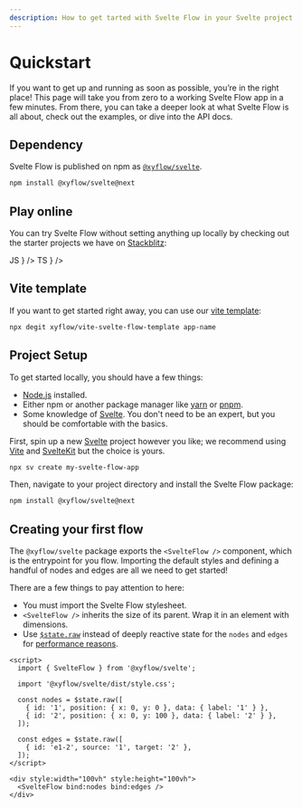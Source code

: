 ```yaml
---
description: How to get tarted with Svelte Flow in your Svelte project
---
```



# Quickstart

If you want to get up and running as soon as possible, you’re in the right place! This page will take you from zero to a working Svelte Flow app in a few minutes. From there, you can take a deeper look at what Svelte Flow is all about, check out the examples, or dive into the API docs.

## Dependency

Svelte Flow is published on npm as [`@xyflow/svelte`](https://npmjs.com/package/@xyflow/svelte).

```bash copy npm2yarn
npm install @xyflow/svelte@next
```

## Play online

You can try Svelte Flow without setting anything up locally by checking out the starter projects we have on [Stackblitz](https://stackblitz.com):

<Cards num={2}>
  <Cards.Card
    title="new.svelteflow.dev/js"
    href="https://new.svelteflow.dev/js"
    icon={
      <div className="rounded-full w-10 h-10 bg-yellow-200 text-gray-700 font-black flex items-center justify-center">
        JS
      </div>
    }
  />
  <Cards.Card
    title="new.svelteflow.dev/ts"
    href="https://new.svelteflow.dev/ts"
    icon={
      <div className="rounded-full w-10 h-10 bg-blue-500 text-white font-black flex items-center justify-center">
        TS
      </div>
    }
  />
</Cards>

## Vite template

If you want to get started right away, you can use our [vite template](https://github.com/xyflow/vite-svelte-flow-template):

```bash copy npm2yarn
npx degit xyflow/vite-svelte-flow-template app-name
```

## Project Setup

To get started locally, you should have a few things:

- [Node.js](https://nodejs.org/en/) installed.
- Either npm or another package manager like [yarn](https://yarnpkg.com/) or
  [pnpm](https://pnpm.io/).
- Some knowledge of [Svelte](https://svelte.dev/). You don't need to be an
  expert, but you should be comfortable with the basics.

First, spin up a new [Svelte](https://svelte.dev/) project however you like; we
recommend using [Vite](https://vitejs.dev/) and [SvelteKit](https://svelte.dev/docs/kit/introduction) but the choice is yours.

```bash copy npm2yarn
npx sv create my-svelte-flow-app
```

Then, navigate to your project directory and install the Svelte Flow package:

```bash copy npm2yarn
npm install @xyflow/svelte@next
```

## Creating your first flow

The `@xyflow/svelte` package exports the `<SvelteFlow />` component, which is the entrypoint for you flow.
Importing the default styles and defining a handful of nodes and edges are all we need to get started!

There are a few things to pay attention to here:

- <Emoji content="🎨" /> You must import the Svelte Flow stylesheet.
- <Emoji content="📐" /> `<SvelteFlow />` inherits the size of its parent. Wrap it in an
  element with dimensions.
- <Emoji content="⚡" /> Use
  [`$state.raw`](https://svelte.dev/docs/svelte/$state#$state.raw) instead of deeply
  reactive state for the `nodes` and `edges` for [performance
  reasons](https://github.com/sveltejs/svelte/issues/11851).

```svelte
<script>
  import { SvelteFlow } from '@xyflow/svelte';

  import '@xyflow/svelte/dist/style.css';

  const nodes = $state.raw([
    { id: '1', position: { x: 0, y: 0 }, data: { label: '1' } },
    { id: '2', position: { x: 0, y: 100 }, data: { label: '2' } },
  ]);

  const edges = $state.raw([
    { id: 'e1-2', source: '1', target: '2' },
  ]);
</script>

<div style:width="100vh" style:height="100vh">
  <SvelteFlow bind:nodes bind:edges />
</div>
```
